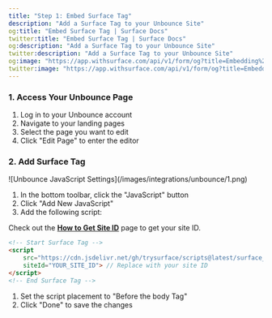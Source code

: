 ```yaml
---
title: "Step 1: Embed Surface Tag"
description: "Add a Surface Tag to your Unbounce Site"
og:title: "Embed Surface Tag | Surface Docs"
twitter:title: "Embed Surface Tag | Surface Docs"
og:description: "Add a Surface Tag to your Unbounce Site"
twitter:description: "Add a Surface Tag to your Unbounce Site"
og:image: "https://app.withsurface.com/api/v1/form/og?title=Embedding%20Surface%20Tag"
twitter:image: "https://app.withsurface.com/api/v1/form/og?title=Embedding%20Surface%20Tag"
---
```



### 1. Access Your Unbounce Page

1. Log in to your Unbounce account
2. Navigate to your landing pages
3. Select the page you want to edit
4. Click "Edit Page" to enter the editor

### 2. Add Surface Tag

<Frame>
![Unbounce JavaScript Settings](/images/integrations/unbounce/1.png)
</Frame>

1. In the bottom toolbar, click the "JavaScript" button
2. Click "Add New JavaScript"
3. Add the following script:

Check out the [**How to Get Site ID**](/docs/surface-tag/installation#where-to-find-your-site-id) page to get your site ID.

```html
<!-- Start Surface Tag -->
<script 
    src="https://cdn.jsdelivr.net/gh/trysurface/scripts@latest/surface_tag.min.js"
    siteId="YOUR_SITE_ID"> // Replace with your site ID
</script>
<!-- End Surface Tag -->
```

1. Set the script placement to "Before the body Tag"
2. Click "Done" to save the changes